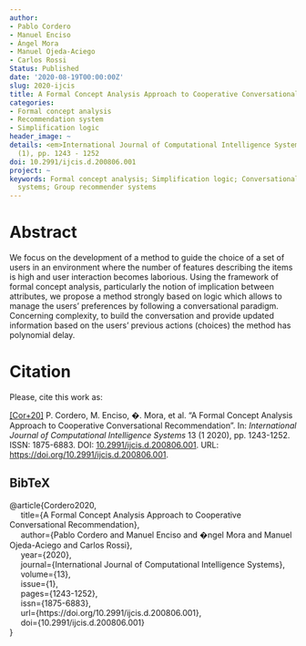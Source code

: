 ```yaml
---
author:
- Pablo Cordero
- Manuel Enciso
- Ángel Mora
- Manuel Ojeda-Aciego
- Carlos Rossi
Status: Published
date: '2020-08-19T00:00:00Z'
slug: 2020-ijcis
title: A Formal Concept Analysis Approach to Cooperative Conversational Recommendation
categories:
- Formal concept analysis
- Recommendation system
- Simplification logic
header_image: ~
details: <em>International Journal of Computational Intelligence Systems</em>, 13
  (1), pp. 1243 - 1252
doi: 10.2991/ijcis.d.200806.001
project: ~
keywords: Formal concept analysis; Simplification logic; Conversational recommender
  systems; Group recommender systems
---
```




# Abstract

We focus on the development of a method to guide the choice of a set of users in an environment where the number of features describing the items is high and user interaction becomes laborious. Using the framework of formal concept analysis, particularly the notion of implication between attributes, we propose a method strongly based on logic which allows to manage the users' preferences by following a conversational paradigm. Concerning complexity, to build the conversation and provide updated information based on the users' previous actions (choices) the method has polynomial delay.






# Citation
Please, cite this work as:


<a name=bib-Cordero2020></a>[[Cor+20]](#cite-Cordero2020) P. Cordero, M. Enciso, �. Mora, et al. “A Formal Concept Analysis Approach to Cooperative Conversational Recommendation”. In: _International Journal of Computational Intelligence Systems_ 13 (1 2020), pp. 1243-1252. ISSN: 1875-6883. DOI: [10.2991/ijcis.d.200806.001](https://doi.org/10.2991%2Fijcis.d.200806.001). URL: [https://doi.org/10.2991/ijcis.d.200806.001](https://doi.org/10.2991/ijcis.d.200806.001).

::: {.callout-note appearance="minimal" collapse=true}

## BibTeX

@article{Cordero2020,<br>&nbsp;&nbsp;&nbsp;&nbsp;  title={A Formal Concept Analysis Approach to Cooperative Conversational Recommendation},<br>&nbsp;&nbsp;&nbsp;&nbsp;  author={Pablo Cordero and Manuel Enciso and �ngel Mora and Manuel Ojeda-Aciego and Carlos Rossi},<br>&nbsp;&nbsp;&nbsp;&nbsp;  year={2020},<br>&nbsp;&nbsp;&nbsp;&nbsp;  journal={International Journal of Computational Intelligence Systems},<br>&nbsp;&nbsp;&nbsp;&nbsp;  volume={13},<br>&nbsp;&nbsp;&nbsp;&nbsp;  issue={1},<br>&nbsp;&nbsp;&nbsp;&nbsp;  pages={1243-1252},<br>&nbsp;&nbsp;&nbsp;&nbsp;  issn={1875-6883},<br>&nbsp;&nbsp;&nbsp;&nbsp;  url={https://doi.org/10.2991/ijcis.d.200806.001},<br>&nbsp;&nbsp;&nbsp;&nbsp;  doi={10.2991/ijcis.d.200806.001}<br>}

:::


